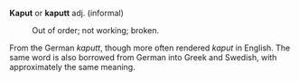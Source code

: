 '''Kaput''' or '''kaputt''' adj. (informal)
:Out of order; not working; broken.

From the German ''kaputt'', though  more often rendered ''kaput'' in English.  The same word is also borrowed from German into Greek and Swedish, with approximately the same meaning.